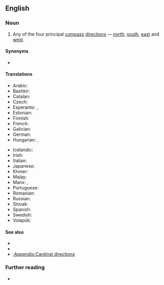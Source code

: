 ==English==
{{wikipedia|Cardinal point}}

===Noun===
{{en-noun}}

# Any of the four principal [[compass]] [[direction]]s — [[north]], [[south]], [[east]] and [[west]].

====Synonyms====
* {{l|en|cardinal direction}}

====Translations====
{{trans-top|cardinal point}}
* Arabic: {{t|ar|اِتِّجَاه سَمَاوِيّ|m}}
* Bashkir: {{t|ba|тараф}}
* Catalan: {{t+|ca|punt cardinal|m}}
* Czech: {{t+|cs|světová strana|f}}
* Esperanto: {{t|eo|kompasdirektoj}}, {{t|eo|ĉefpunkto geografia}}
* Estonian: {{t|et|põhi-ilmakaar}}
* Finnish: {{t+|fi|pääilmansuunta}}
* French: {{t+|fr|point cardinal|m}}
* Galician: {{t|gl|punto cardinal|m}}
* German: {{t+|de|Haupthimmelsrichtung|f}}
* Hungarian: {{t+|hu|égtáj}}, {{t|hu|világtáj}}
{{trans-mid}}
* Icelandic: {{t|is|höfuðátt|f}}
* Irish: {{t|ga|príomhaird|f}}
* Italian: {{t|it|punto cardinale|m}}
* Japanese: {{t+|ja|方角|tr= はうがく, hōgaku}}
* Khmer: {{t+|km|ចតុទ្ទិស|tr=ca’tottɨh|sc=Khmr}}
* Malay: {{t|ms|mata angin|}}
* Manx: {{t|gv|bun-ard|f}}, {{t|gv|ard-ard}}
* Portuguese: {{t+|pt|ponto cardeal|m}}
* Romanian: {{t+|ro|punct cardinal|n}}
* Russian: {{t+|ru|сторона́ све́та|f}}
* Slovak: {{t|sk|svetová strana|f}}
* Spanish: {{t|es|punto cardinal|m}}
* Swedish: {{t+|sv|kardinalstreck|n}}
* Volapük: {{t-needed|vo}}
{{trans-bottom}}

====See also====
* {{l|en|intercardinal direction}}
* {{l|en|ordinal direction}}
* [[:Appendix:Cardinal directions]]

===Further reading===
* {{R:OneLook}}

{{topics|en|Geography}}